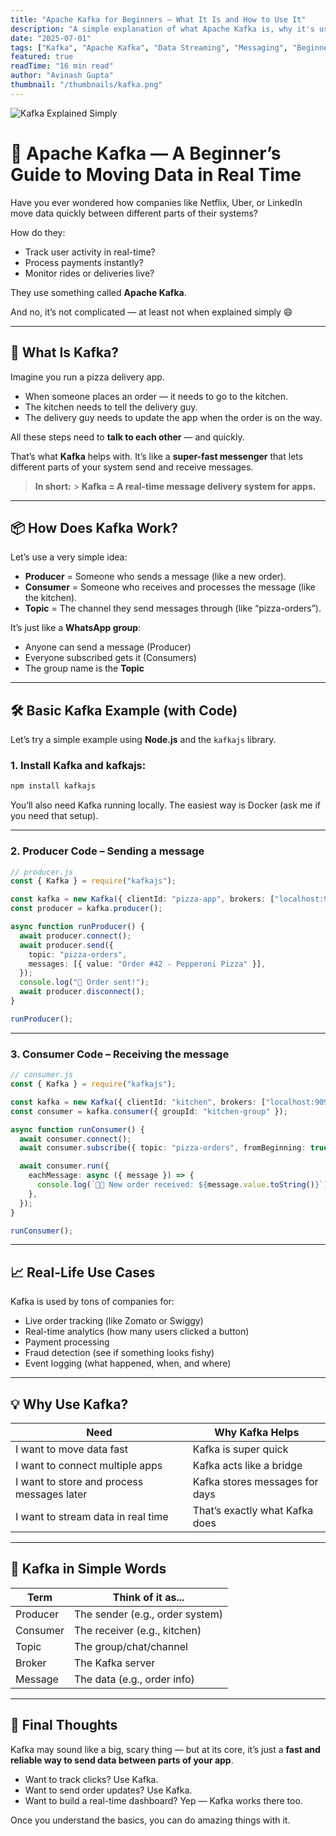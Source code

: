 ```yaml
---
title: "Apache Kafka for Beginners – What It Is and How to Use It"
description: "A simple explanation of what Apache Kafka is, why it's useful, and how you can start using it — with easy-to-understand examples."
date: "2025-07-01"
tags: ["Kafka", "Apache Kafka", "Data Streaming", "Messaging", "Beginner"]
featured: true
readTime: "16 min read"
author: "Avinash Gupta"
thumbnail: "/thumbnails/kafka.png"
---
```


![Kafka Explained Simply](https://cdn.prod.website-files.com/6659da8aecd70e0898c0d7ed/66a661a088cc6a4f89f0e9bf_66a3e47a6002f97c37942516_guide-kafka-architecture-img1.webp)

# 🔄 Apache Kafka — A Beginner’s Guide to Moving Data in Real Time

Have you ever wondered how companies like Netflix, Uber, or LinkedIn move data quickly between different parts of their systems?

How do they:

- Track user activity in real-time?
- Process payments instantly?
- Monitor rides or deliveries live?

They use something called **Apache Kafka**.

And no, it’s not complicated — at least not when explained simply 😄

---

## 🌟 What Is Kafka?

Imagine you run a pizza delivery app.

- When someone places an order — it needs to go to the kitchen.
- The kitchen needs to tell the delivery guy.
- The delivery guy needs to update the app when the order is on the way.

All these steps need to **talk to each other** — and quickly.

That’s what **Kafka** helps with. It’s like a **super-fast messenger** that lets different parts of your system send and receive messages.

> **In short:** > **Kafka = A real-time message delivery system for apps.**

---

## 📦 How Does Kafka Work?

Let’s use a very simple idea:

- **Producer** = Someone who sends a message (like a new order).
- **Consumer** = Someone who receives and processes the message (like the kitchen).
- **Topic** = The channel they send messages through (like “pizza-orders”).

It’s just like a **WhatsApp group**:

- Anyone can send a message (Producer)
- Everyone subscribed gets it (Consumers)
- The group name is the **Topic**

---

## 🛠️ Basic Kafka Example (with Code)

Let’s try a simple example using **Node.js** and the `kafkajs` library.

### 1. Install Kafka and kafkajs:

```bash
npm install kafkajs
```

You’ll also need Kafka running locally. The easiest way is Docker (ask me if you need that setup).

---

### 2. Producer Code – Sending a message

```ts
// producer.js
const { Kafka } = require("kafkajs");

const kafka = new Kafka({ clientId: "pizza-app", brokers: ["localhost:9092"] });
const producer = kafka.producer();

async function runProducer() {
  await producer.connect();
  await producer.send({
    topic: "pizza-orders",
    messages: [{ value: "Order #42 - Pepperoni Pizza" }],
  });
  console.log("🍕 Order sent!");
  await producer.disconnect();
}

runProducer();
```

---

### 3. Consumer Code – Receiving the message

```ts
// consumer.js
const { Kafka } = require("kafkajs");

const kafka = new Kafka({ clientId: "kitchen", brokers: ["localhost:9092"] });
const consumer = kafka.consumer({ groupId: "kitchen-group" });

async function runConsumer() {
  await consumer.connect();
  await consumer.subscribe({ topic: "pizza-orders", fromBeginning: true });

  await consumer.run({
    eachMessage: async ({ message }) => {
      console.log(`👨‍🍳 New order received: ${message.value.toString()}`);
    },
  });
}

runConsumer();
```

---

## 📈 Real-Life Use Cases

Kafka is used by tons of companies for:

- Live order tracking (like Zomato or Swiggy)
- Real-time analytics (how many users clicked a button)
- Payment processing
- Fraud detection (see if something looks fishy)
- Event logging (what happened, when, and where)

---

## 💡 Why Use Kafka?

| Need                                       | Why Kafka Helps                |
| ------------------------------------------ | ------------------------------ |
| I want to move data fast                   | Kafka is super quick           |
| I want to connect multiple apps            | Kafka acts like a bridge       |
| I want to store and process messages later | Kafka stores messages for days |
| I want to stream data in real time         | That’s exactly what Kafka does |

---

## 🤝 Kafka in Simple Words

| Term     | Think of it as...               |
| -------- | ------------------------------- |
| Producer | The sender (e.g., order system) |
| Consumer | The receiver (e.g., kitchen)    |
| Topic    | The group/chat/channel          |
| Broker   | The Kafka server                |
| Message  | The data (e.g., order info)     |

---

## 🚀 Final Thoughts

Kafka may sound like a big, scary thing — but at its core, it’s just a **fast and reliable way to send data between parts of your app**.

- Want to track clicks? Use Kafka.
- Want to send order updates? Use Kafka.
- Want to build a real-time dashboard? Yep — Kafka works there too.

Once you understand the basics, you can do amazing things with it.
